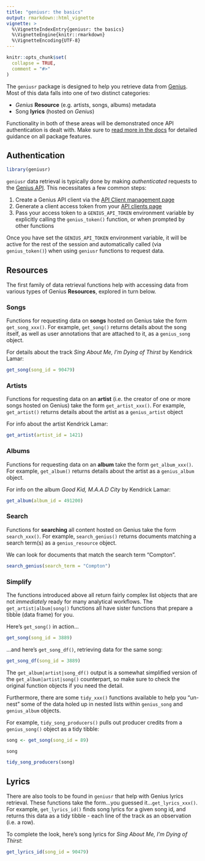 ```yaml
---
title: "geniusr: the basics"
output: rmarkdown::html_vignette
vignette: >
  %\VignetteIndexEntry{geniusr: the basics}
  %\VignetteEngine{knitr::rmarkdown}
  %\VignetteEncoding{UTF-8}
---
```


```r
knitr::opts_chunk$set(
  collapse = TRUE,
  comment = "#>"
)
```

The `geniusr` package is designed to help you retrieve data from [Genius](https://genius.com/). Most of this data falls into one of two distinct categories:

- *Genius* **Resource** (e.g. artists, songs, albums) metadata
- Song **lyrics** (hosted on *Genius*)

Functionality in both of these areas will be demonstrated once API authentication is dealt with. Make sure to [read more in the docs](https://ewenme.github.io/geniusr/reference/index.html) for detailed guidance on all package features.

## Authentication {#auth}

```r
library(geniusr)
```

`geniusr` data retrieval is typically done by making *authenticated* requests to the [Genius API](https://docs.genius.com/). This necessitates a few common steps:

1. Create a Genius API client via the [API Client management page](https://genius.com/api-clients/new)
2. Generate a client access token from your [API clients page](https://genius.com/api-clients)
3. Pass your access token to a `GENIUS_API_TOKEN` environment variable by explicitly calling the `genius_token()` function, or when prompted by other functions

Once you have set the `GENIUS_API_TOKEN` environment variable, it will be active for the rest of the session and automatically called (via `genius_token()`) when using `geniusr` functions to request data.

## Resources {#resources}

The first family of data retrieval functions help with accessing data from various types of Genius **Resources**, explored in turn below.

### Songs

Functions for requesting data on **songs** hosted on Genius take the form `get_song_xxx()`. For example, `get_song()` returns details about the song itself, as well as user annotations that are attached to it, as a `genius_song` object.

For details about the track *Sing About Me, I'm Dying of Thirst* by Kendrick Lamar:

```r
get_song(song_id = 90479)
```

### Artists

Functions for requesting data on an **artist** (i.e. the creator of one or more songs hosted on Genius) take the form `get_artist_xxx()`. For example, `get_artist()` returns details about the artist as a `genius_artist` object

For info about the artist Kendrick Lamar:

```r
get_artist(artist_id = 1421)
```

### Albums

Functions for requesting data on an **album** take the form `get_album_xxx()`. For example, `get_album()` returns details about the artist as a `genius_album` object.

For info on the album *Good Kid, M.A.A.D City* by Kendrick Lamar:

```r
get_album(album_id = 491200)
```

### Search

Functions for **searching** all content hosted on Genius take the form `search_xxx()`. For example, `search_genius()` returns documents matching a search term(s) as a `genius_resource` object.

We can look for documents that match the search term "Compton".

```r
search_genius(search_term = "Compton")
```

### Simplify

The functions introduced above all return fairly complex list objects that are not *immediately* ready for many analytical workflows. The `get_artist|album|song()` functions all have sister functions that prepare a tibble (data frame) for you. 

Here's `get_song()` in action...

```r
get_song(song_id = 3889)
```

...and here's `get_song_df()`, retrieving data for the same song:

```r
get_song_df(song_id = 3889)
```

The `get_album|artist|song_df()` output is a somewhat simplified version of the `get_album|artist|song()` counterpart, so make sure to check the original function objects if you need the detail.

Furthermore, there are some `tidy_xxx()` functions available to help you "un-nest" some of the data holed up in nested lists within `genius_song` and `genius_album` objects.

For example, `tidy_song_producers()` pulls out producer credits from a `genius_song()` object as a tidy tibble:

```r
song <- get_song(song_id = 89)

song

tidy_song_producers(song)
```

## Lyrics {#lyrics}

There are also tools to be found in `geniusr` that help with Genius lyrics retrieval. These functions take the form...you guessed it...`get_lyrics_xxx()`. For example, `get_lyrics_id()` finds song lyrics for a given song id, and returns this data as a tidy tibble - each line of the track as an observation (i.e. a row).

To complete the look, here's song lyrics for *Sing About Me, I'm Dying of Thirst*:

```r
get_lyrics_id(song_id = 90479)
```
